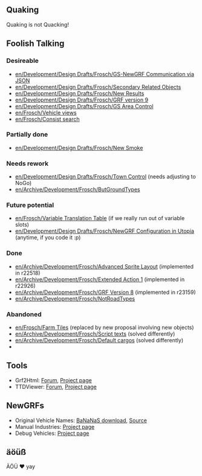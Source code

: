 {{en/Infobox Developer|
realname=frosch|
birthyear=1982|
codingspec=quaking|
currentstat=Active|
website=devs.openttd.org/~frosch|
}}

== Quaking ==
Quaking is not Quacking!

== Foolish Talking ==

=== Desireable ===
* [[en/Development/Design Drafts/Frosch/GS-NewGRF Communication via JSON]]
* [[en/Development/Design Drafts/Frosch/Secondary Related Objects]]
* [[en/Development/Design Drafts/Frosch/New Results]]
* [[en/Development/Design Drafts/Frosch/GRF version 9]]
* [[en/Development/Design Drafts/Frosch/GS Area Control]]
* [[en/Frosch/Vehicle views]]
* [[en/Frosch/Consist search]]

=== Partially done ===
* [[en/Development/Design Drafts/Frosch/New Smoke]]

=== Needs rework ===
* [[en/Development/Design Drafts/Frosch/Town Control]] (needs adjusting to NoGo)
* [[en/Archive/Development/Frosch/ButGroundTypes]]

=== Future potential ===
* [[en/Frosch/Variable Translation Table]] (if we really run out of variable slots)
* [[en/Development/Design Drafts/Frosch/NewGRF Configuration in Utopia]] (anytime, if you code it :p)

=== Done ===
* [[en/Archive/Development/Frosch/Advanced Sprite Layout]] (implemented in r22518)
* [[en/Archive/Development/Frosch/Extended Action 1]] (implemented in r22926)
* [[en/Archive/Development/Frosch/GRF Version 8]] (implemented in r23159)
* [[en/Archive/Development/Frosch/NotRoadTypes]]

=== Abandoned ===
* [[en/Frosch/Farm Tiles]] (replaced by new proposal involving new objects)
* [[en/Archive/Development/Frosch/Script texts]] (solved differently)
* [[en/Archive/Development/Frosch/Default cargos]] (solved differently)
* {{en/Forum|Trains driving back without reversing|topic=64384}}

== Tools ==
* Grf2Html: [http://www.tt-forums.net/viewtopic.php?f=68&t=34279 Forum], [http://dev.openttdcoop.org/projects/grf2html Project page]
* TTDViewer: [http://www.tt-forums.net/viewtopic.php?f=68&t=46927 Forum], [http://dev.openttdcoop.org/projects/ttdviewer Project page]

== NewGRFs ==
* Original Vehicle Names: [http://bananas.openttd.org/newgrf BaNaNaS download], [http://devs.openttd.org/~frosch/origveh.nfo Source]
* Manual Industries: [http://dev.openttdcoop.org/projects/manindu Project page]
* Debug Vehicles: [http://dev.openttdcoop.org/projects/debugveh Project page]

== äöüß ==
ÄÖÜ ♥ yay